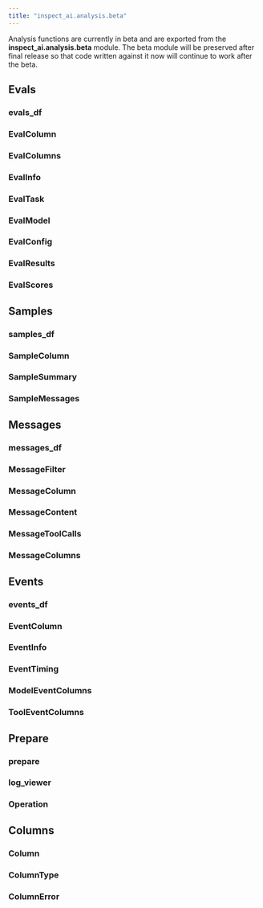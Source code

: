 ```yaml
---
title: "inspect_ai.analysis.beta"
---
```


::: callout-note
Analysis functions are currently in beta and are exported from the **inspect_ai.analysis.beta** module. The beta module will be preserved after final release so that code written against it now will continue to work after the beta.
:::

## Evals

### evals_df
### EvalColumn
### EvalColumns
### EvalInfo
### EvalTask
### EvalModel
### EvalConfig
### EvalResults
### EvalScores

## Samples

### samples_df
### SampleColumn
### SampleSummary
### SampleMessages

## Messages

### messages_df
### MessageFilter
### MessageColumn
### MessageContent
### MessageToolCalls
### MessageColumns

## Events

### events_df
### EventColumn
### EventInfo
### EventTiming
### ModelEventColumns
### ToolEventColumns

## Prepare

### prepare
### log_viewer
### Operation

## Columns

### Column
### ColumnType
### ColumnError

